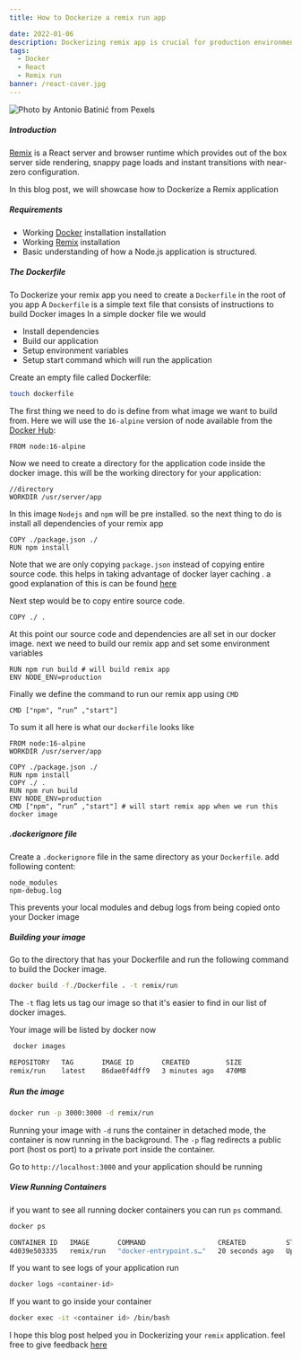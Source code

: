 ```yaml
---
title: How to Dockerize a remix run app

date: 2022-01-06
description: Dockerizing remix app is crucial for production environments. it takes away the burden on setting up an environment. docker containers are predictable, consistent and isolated environments which run anywhere.
tags:
  - Docker
  - React
  - Remix run
banner: /react-cover.jpg
---
```


![Photo by Antonio Batinić from Pexels](/react-cover.jpg)



##### Introduction

[Remix](https://remix.run) is a React server and browser runtime which provides out of the box server side rendering, snappy page loads and instant transitions with near-zero configuration.


In this blog post, we will showcase how to Dockerize a Remix application


##### Requirements

- Working [Docker](https://docs.docker.com/engine/installation/) installation installation
- Working [Remix](https://remix.run) installation
- Basic understanding of how a Node.js application is structured.



##### The Dockerfile

To Dockerize your remix app you need to create a `Dockerfile` in the root of you app
A `Dockerfile` is a simple text file that consists of instructions to build Docker images
In a simple docker file we would

- Install dependencies
- Build our application
- Setup environment variables
- Setup start command which will run the application


Create an empty file called Dockerfile:
```sh
touch dockerfile
```

The first thing we need to do is define from what image we want to build from.
Here we will use the `16-alpine` version of node available from the [Docker Hub](https://hub.docker.com/_/node):

```
FROM node:16-alpine
```

Now we need to create a directory for the application code inside the docker image.
this will be the working directory for your application:
```
//directory
WORKDIR /usr/server/app

```

In this image `Nodejs` and `npm` will be pre installed. so the next thing to do is install all dependencies of your remix app
```
COPY ./package.json ./
RUN npm install

```
Note that we are only copying `package.json` instead of copying entire source code.
this helps in taking advantage of docker layer caching . a good explanation of this is can be found [here](https://docs.semaphoreci.com/ci-cd-environment/docker-layer-caching/)

Next step would be to copy entire source code.
```
COPY ./ .

```

At this point our source code and dependencies are all set in our docker image. next we need to build our remix app and set some environment variables
```
RUN npm run build # will build remix app
ENV NODE_ENV=production

```

Finally we define the command to run our remix app using `CMD`

```
CMD ["npm", “run” ,"start"]

```


To sum it all here is what our `dockerfile` looks like
```
FROM node:16-alpine
WORKDIR /usr/server/app

COPY ./package.json ./
RUN npm install
COPY ./ .
RUN npm run build
ENV NODE_ENV=production
CMD ["npm", “run” ,"start"] # will start remix app when we run this docker image

```

##### .dockerignore file
Create a `.dockerignore` file in the same directory as your `Dockerfile`.
add following content:

```
node_modules
npm-debug.log

```
This prevents your local modules and debug logs from being copied onto your Docker image


##### Building your image

Go to the directory that has your Dockerfile and run the following command to build the Docker image.
```sh
docker build -f./Dockerfile . -t remix/run
```
The `-t` flag lets us tag our image so that it's easier to find in our list of docker images.

Your image will be listed by docker now

```sh
 docker images
```

```sh
REPOSITORY   TAG       IMAGE ID       CREATED         SIZE
remix/run    latest    86dae0f4dff9   3 minutes ago   470MB

```


##### Run the image


```sh
docker run -p 3000:3000 -d remix/run
```
Running your image with `-d` runs the container in detached mode, the container is now running in the background.
The `-p` flag redirects a public port (host os port) to a private port inside the container.

Go to `http://localhost:3000` and your application should be running


##### View Running Containers
if you want to see all running docker containers you can run `ps` command.
```sh
docker ps
```


```sh
CONTAINER ID   IMAGE       COMMAND                  CREATED          STATUS          PORTS                                       NAMES
4d039e503335   remix/run   "docker-entrypoint.s…"   20 seconds ago   Up 19 seconds   0.0.0.0:3000->3000/tcp, :::3000->3000/tcp   nostalgic_booth

```

If you want to see logs of your application run

```sh
docker logs <container-id>
```

If you want to go inside your container

```sh
docker exec -it <container id> /bin/bash
```


I hope this blog post helped you in Dockerizing your `remix` application. feel free to give feedback [here](https://twitter.com/hannad_rehman)
